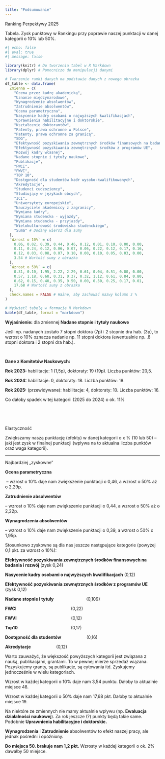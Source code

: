 ```yaml
---
title: "Podsumowanie"
---
```


Ranking Perpektywy 2025

Tabela. Zysk punktowy w Rankingu przy poprawie naszej punktacji w danej kategorii o 10% lub 50%.



```r
#| echo: false
#| eval: true
#| message: false

library(knitr) # Do tworzenia tabel w R Markdown
library(dplyr) # Pomocniczo do manipulacji danymi

# Tworzenie ramki danych na podstawie danych z nowego obrazka
df_table <- data.frame(
  Zmienna = c(
    "Ocena przez kadrę akademicką",
    "Uznanie międzynarodowe",
    "Wynagrodzenie absolwentów",
    "Zatrudnienie absolwentów",
    "Ocena parametryczna",
    "Nasycenie kadry osobami o najwyższych kwalifikacjach",
    "Uprawnienia habilitacyjne i doktorskie",
    "Kształcenie doktorantów",
    "Patenty, prawa ochronne w Polsce",
    "Patenty, prawa ochronne za granicą",
    "SDG",
    "Efektywność pozyskiwania zewnętrznych środków finansowych na badania i rozwój",
    "Efektywność pozyskiwania zewnętrznych środków z programów UE",
    "Rozwój kadry własnej",
    "Nadane stopnie i tytuły naukowe",
    "Publikacje",
    "FWCI",
    "FWVI",
    "TOP 10",
    "Dostępność dla studentów kadr wysoko-kwalifikowanych",
    "Akredytacje",
    "Studenci cudzoziemcy",
    "Studiujący w językach obcych",
    "ICI",
    "Uniwersytety europejskie",
    "Nauczyciele akademiccy z zagranicy",
    "Wymiana kadry",
    "Wymiana studencka - wyjazdy",
    "Wymiana studencka - przyjazdy",
    "Wielokulturowość środowiska studenckiego",
    "Suma" # Dodany wiersz dla sumy
  ),
  `Wzrost o 10%` = c(
    0.06, 0.02, 0.39, 0.44, 0.46, 0.12, 0.01, 0.10, 0.00, 0.00,
    0.11, 0.24, 0.12, 0.06, 0.07, 0.06, 0.22, 0.12, 0.17, 0.16,
    0.12, 0.03, 0.08, 0.07, 0.10, 0.00, 0.10, 0.05, 0.03, 0.00,
    3.54 # Wartość sumy z obrazka
  ),
  `Wzrost o 50%` = c(
    0.31, 0.10, 1.95, 2.22, 2.29, 0.61, 0.04, 0.51, 0.00, 0.00,
    0.57, 1.18, 0.60, 0.31, 0.37, 0.32, 1.12, 0.61, 0.84, 0.80,
    0.62, 0.15, 0.40, 0.35, 0.50, 0.00, 0.50, 0.25, 0.17, 0.01,
    17.68 # Wartość sumy z obrazka
  ),
  check.names = FALSE # Ważne, aby zachować nazwy kolumn z %
)

# Wyświetl tabelę w formacie R Markdown
kable(df_table, format = "markdown")

```




**Wyjaśnienie:** dla zmiennej **Nadane stopnie i tytuły naukowe**

Jeśli np. nadanych zostało 7 stopni doktora (7p) i 2 stopnie dra hab. (3p), to wzrost o 10% oznacza nadanie np. 11 stopni doktora (ewentualnie np. .8 stopni doktora i 2 stopni dra hab.).

<br>

**Dane z Komitetów Naukowych:**

**Rok 2023:** habilitacje: 1 (1,5p), doktoraty: 19 (19p). Liczba punktów: 20,5.

**Rok 2024:** habilitacje: 0, doktoraty: 18. Liczba punktów: 18.

**Rok 2025:** (przewidywane): habilitacje: 4, doktoraty: 10. Liczba punktów: 16.

Co dałoby spadek w tej kategorii (2025 do 2024) o ok. 11%

<br>

<br>

Elastyczność

Zwiększamy naszą punktację (efekty) w danej kategorii o x % (10 lub 50) – jaki jest zysk w finalnej punktacji (wpływa na to aktualna liczba punktów oraz waga kategorii).

<hr>

Najbardziej „zyskowne”

**Ocena parametryczna**

 – wzrost o 10% daje nam zwiększenie punktacji o 0,46, a wzrost o 50% aż o 2,29p.

**Zatrudnienie absolwentów**

– wzrost o 10% daje nam zwiększenie punktacji o 0,44, a wzrost o 50% aż o 2,22p.

**Wynagrodzenia absolwentów**

– wzrost o 10% daje nam zwiększenie punktacji o 0,39, a wzrost o 50% o 1,95p.


Stosunkowo zyskowne są dla nas jeszcze następujące kategorie (powyżej 0,1 pkt. za wzrost o 10%):

**Efektywność pozyskiwania zewnętrznych środków finansowych na badania i rozwój** (zysk 0,24)

**Nasycenie kadry osobami o najwyższych kwalifikacjach** (0,12)

**Efektywność pozyskiwania zewnętrznych środków z programów UE** (zysk 0,12)

**Nadane stopnie i tytuły**                           (0,109)

**FWCI**                                             (0,22)

**FWVI**                                             (0,12)

**Top10**                                            (0,17)

**Dostępność dla studentów**                     (0,16)

**Akredytacje**                     (0,12)

Warto zauważyć, że większość powyższych kategorii jest związana z nauką, publikacjami, grantami. To w pewnej mierze sprzedaż wiązana. Pozyskujemy granty, są publikacje, są cytowania itd. Zyskujemy jednocześnie w wielu kategoriach.

Wzrost w każdej kategorii o 10% daje nam  3,54 punktu. Dałoby to aktualnie miejsce 48.

Wzrost w każdej kategorii o 50% daje nam 17,68 pkt. Dałoby to aktualnie miejsce 19.

Na niektóre ze zmiennych nie mamy aktualnie wpływu (np. **Ewaluacja działalności naukowej**). Za rok jeszcze (?) punkty będą takie same. Podobnie **Uprawnienia habilitacyjne i doktorskie.**

**Wynagrodzenia** i **Zatrudnienie** absolwentów to efekt naszej pracy, ale jednak pośredni i opóźniony.

**Do miejsca 50. brakuje nam 1,2 pkt.** Wzrosty w każdej kategorii o ok. 2% dawałby 50 miejsce.


